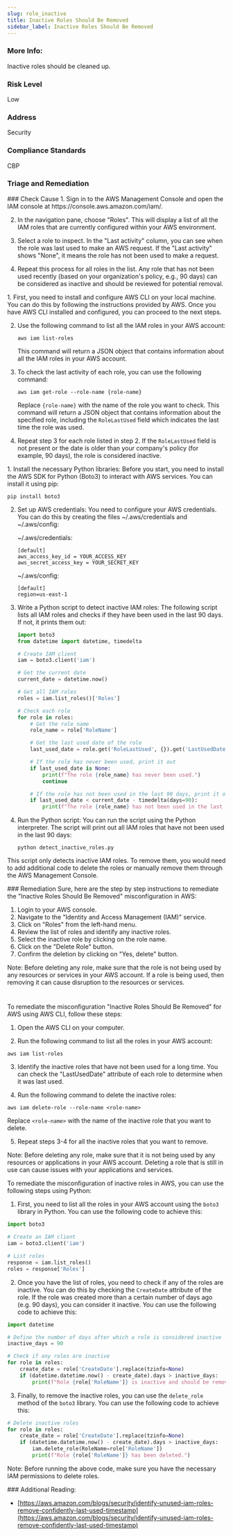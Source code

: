 ```yaml
---
slug: role_inactive
title: Inactive Roles Should Be Removed
sidebar_label: Inactive Roles Should Be Removed
---
```


### More Info:

Inactive roles should be cleaned up.

### Risk Level

Low

### Address

Security

### Compliance Standards

CBP


### Triage and Remediation
<Tabs>

<Tab title='Cause'>
### Check Cause
<AccordionGroup>
<Accordion title='Using Console' defaultOpen='true'>
1. Sign in to the AWS Management Console and open the IAM console at https://console.aws.amazon.com/iam/.

2. In the navigation pane, choose "Roles". This will display a list of all the IAM roles that are currently configured within your AWS environment.

3. Select a role to inspect. In the "Last activity" column, you can see when the role was last used to make an AWS request. If the "Last activity" shows "None", it means the role has not been used to make a request.

4. Repeat this process for all roles in the list. Any role that has not been used recently (based on your organization's policy, e.g., 90 days) can be considered as inactive and should be reviewed for potential removal.
</Accordion>

<Accordion title='Using CLI'>
1. First, you need to install and configure AWS CLI on your local machine. You can do this by following the instructions provided by AWS. Once you have AWS CLI installed and configured, you can proceed to the next steps.

2. Use the following command to list all the IAM roles in your AWS account:

   ```
   aws iam list-roles
   ```
   This command will return a JSON object that contains information about all the IAM roles in your AWS account.

3. To check the last activity of each role, you can use the following command:

   ```
   aws iam get-role --role-name {role-name}
   ```
   Replace `{role-name}` with the name of the role you want to check. This command will return a JSON object that contains information about the specified role, including the `RoleLastUsed` field which indicates the last time the role was used.

4. Repeat step 3 for each role listed in step 2. If the `RoleLastUsed` field is not present or the date is older than your company's policy (for example, 90 days), the role is considered inactive.
</Accordion>

<Accordion title='Using Python'>
1. Install the necessary Python libraries: Before you start, you need to install the AWS SDK for Python (Boto3) to interact with AWS services. You can install it using pip:

   ```
   pip install boto3
   ```

2. Set up AWS credentials: You need to configure your AWS credentials. You can do this by creating the files ~/.aws/credentials and ~/.aws/config:

   ~/.aws/credentials:
   ```
   [default]
   aws_access_key_id = YOUR_ACCESS_KEY
   aws_secret_access_key = YOUR_SECRET_KEY
   ```

   ~/.aws/config:
   ```
   [default]
   region=us-east-1
   ```

3. Write a Python script to detect inactive IAM roles: The following script lists all IAM roles and checks if they have been used in the last 90 days. If not, it prints them out:

   ```python
   import boto3
   from datetime import datetime, timedelta

   # Create IAM client
   iam = boto3.client('iam')

   # Get the current date
   current_date = datetime.now()

   # Get all IAM roles
   roles = iam.list_roles()['Roles']

   # Check each role
   for role in roles:
       # Get the role name
       role_name = role['RoleName']

       # Get the last used date of the role
       last_used_date = role.get('RoleLastUsed', {}).get('LastUsedDate')

       # If the role has never been used, print it out
       if last_used_date is None:
           print(f"The role {role_name} has never been used.")
           continue

       # If the role has not been used in the last 90 days, print it out
       if last_used_date < current_date - timedelta(days=90):
           print(f"The role {role_name} has not been used in the last 90 days.")
   ```

4. Run the Python script: You can run the script using the Python interpreter. The script will print out all IAM roles that have not been used in the last 90 days:

   ```
   python detect_inactive_roles.py
   ```

This script only detects inactive IAM roles. To remove them, you would need to add additional code to delete the roles or manually remove them through the AWS Management Console.
</Accordion>

</AccordionGroup>
</Tab>

<Tab title='Remediation'>
### Remediation

<AccordionGroup>
<Accordion title='Using Console' defaultOpen='true'>
Sure, here are the step by step instructions to remediate the "Inactive Roles Should Be Removed" misconfiguration in AWS:

1. Login to your AWS console.
2. Navigate to the "Identity and Access Management (IAM)" service.
3. Click on "Roles" from the left-hand menu.
4. Review the list of roles and identify any inactive roles.
5. Select the inactive role by clicking on the role name.
6. Click on the "Delete Role" button.
7. Confirm the deletion by clicking on "Yes, delete" button.

Note: Before deleting any role, make sure that the role is not being used by any resources or services in your AWS account. If a role is being used, then removing it can cause disruption to the resources or services.

#
</Accordion>

<Accordion title='Using CLI'>
To remediate the misconfiguration "Inactive Roles Should Be Removed" for AWS using AWS CLI, follow these steps:

1. Open the AWS CLI on your computer.

2. Run the following command to list all the roles in your AWS account:

```
aws iam list-roles
```

3. Identify the inactive roles that have not been used for a long time. You can check the "LastUsedDate" attribute of each role to determine when it was last used.

4. Run the following command to delete the inactive roles:

```
aws iam delete-role --role-name <role-name>
```

Replace `<role-name>` with the name of the inactive role that you want to delete.

5. Repeat steps 3-4 for all the inactive roles that you want to remove.

Note: Before deleting any role, make sure that it is not being used by any resources or applications in your AWS account. Deleting a role that is still in use can cause issues with your applications and services.
</Accordion>

<Accordion title='Using Python'>
To remediate the misconfiguration of inactive roles in AWS, you can use the following steps using Python:

1. First, you need to list all the roles in your AWS account using the `boto3` library in Python. You can use the following code to achieve this:

```python
import boto3

# Create an IAM client
iam = boto3.client('iam')

# List roles
response = iam.list_roles()
roles = response['Roles']
```

2. Once you have the list of roles, you need to check if any of the roles are inactive. You can do this by checking the `CreateDate` attribute of the role. If the role was created more than a certain number of days ago (e.g. 90 days), you can consider it inactive. You can use the following code to achieve this:

```python
import datetime

# Define the number of days after which a role is considered inactive
inactive_days = 90

# Check if any roles are inactive
for role in roles:
    create_date = role['CreateDate'].replace(tzinfo=None)
    if (datetime.datetime.now() - create_date).days > inactive_days:
        print(f"Role {role['RoleName']} is inactive and should be removed.")
```

3. Finally, to remove the inactive roles, you can use the `delete_role` method of the `boto3` library. You can use the following code to achieve this:

```python
# Delete inactive roles
for role in roles:
    create_date = role['CreateDate'].replace(tzinfo=None)
    if (datetime.datetime.now() - create_date).days > inactive_days:
        iam.delete_role(RoleName=role['RoleName'])
        print(f"Role {role['RoleName']} has been deleted.")
```

Note: Before running the above code, make sure you have the necessary IAM permissions to delete roles.
</Accordion>

</AccordionGroup>
</Tab>
</Tabs>
### Additional Reading:

- [https://aws.amazon.com/blogs/security/identify-unused-iam-roles-remove-confidently-last-used-timestamp](https://aws.amazon.com/blogs/security/identify-unused-iam-roles-remove-confidently-last-used-timestamp) 

